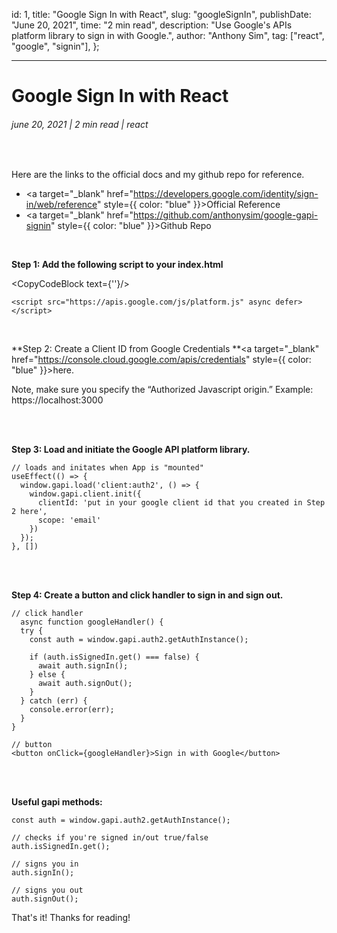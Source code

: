 

<!-- meta data -->
  id: 1,
  title: "Google Sign In with React",
  slug: "googleSignIn",
  publishDate: "June 20, 2021",
  time: "2 min read",
  description: "Use Google's APIs platform library to sign in with Google.",
  author: "Anthony Sim",
  tag: ["react", "google", "signin"],
};


---
# Google Sign In with React
###### june 20, 2021 | 2 min read | react

<br/>

Here are the links to the official docs and my github repo for reference.
- <a target="_blank" href="https://developers.google.com/identity/sign-in/web/reference" style={{ color: "blue" }}>Official Reference</a>
- <a target="_blank" href="https://github.com/anthonysim/google-gapi-signin" style={{ color: "blue" }}>Github Repo</a>

<br/>

**Step 1: Add the following script to your index.html**

<CopyCodeBlock text={'<script src="https://apis.google.com/js/platform.js" async defer></script>'}/>

```
<script src="https://apis.google.com/js/platform.js" async defer></script>
```

<br/>

**Step 2: Create a Client ID from Google Credentials **<a target="_blank" href="https://console.cloud.google.com/apis/credentials" style={{ color: "blue" }}>here.</a>

Note, make sure you specify the “Authorized Javascript origin.” Example: https://localhost:3000

<br/>
<br/>

**Step 3: Load and initiate the Google API platform library.**

```
// loads and initates when App is "mounted"
useEffect(() => {
  window.gapi.load('client:auth2', () => {
    window.gapi.client.init({
      clientId: 'put in your google client id that you created in Step 2 here',
      scope: 'email'
    })
  });
}, [])
```

<br/>
<br/>

**Step 4: Create a button and click handler to sign in and sign out.**

```
// click handler
  async function googleHandler() {
  try {
    const auth = window.gapi.auth2.getAuthInstance();

    if (auth.isSignedIn.get() === false) {
      await auth.signIn();
    } else {
      await auth.signOut();
    }
  } catch (err) {
    console.error(err);
  }
}

// button
<button onClick={googleHandler}>Sign in with Google</button>
```

<br/>
<br/>

**Useful gapi methods:**

```
const auth = window.gapi.auth2.getAuthInstance();

// checks if you're signed in/out true/false
auth.isSignedIn.get();

// signs you in
auth.signIn();

// signs you out
auth.signOut();
```

That's it! Thanks for reading!